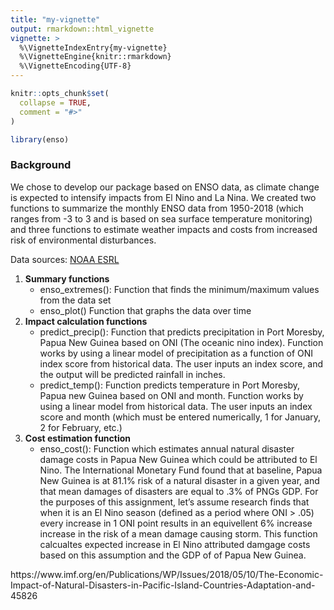 ```yaml
---
title: "my-vignette"
output: rmarkdown::html_vignette
vignette: >
  %\VignetteIndexEntry{my-vignette}
  %\VignetteEngine{knitr::rmarkdown}
  %\VignetteEncoding{UTF-8}
---
```


```r
knitr::opts_chunk$set(
  collapse = TRUE,
  comment = "#>"
)
```

```r
library(enso)
```

### Background
We chose to develop our package based on ENSO data, as climate change is expected to intensify impacts from El Nino and La Nina. We created two functions to summarize the monthly ENSO data from 1950-2018 (which ranges from -3 to 3 and is based on sea surface temperature monitoring) and three functions to estimate weather impacts and costs from increased risk of environmental disturbances. 

Data sources: [NOAA ESRL](https://www.esrl.noaa.gov/psd/data/correlation/oni.data)


1) **Summary functions**
    - enso_extremes(): Function that finds the minimum/maximum values from the data set
    - enso_plot() Function that graphs the data over time

2) **Impact calculation functions**
    - predict_precip(): Function that predicts precipitation in Port Moresby, Papua New Guinea based on ONI (The oceanic nino index). Function works by using a linear model of precipitation as a function of ONI index score from historical data.  The user inputs an index score, and the output will be predicted rainfall in inches. 
    - predict_temp(): Function predicts temperature in Port Moresby, Papua new Guinea based on ONI and month. Function works by using a linear model from historical data. The user inputs an index score and month (which must be entered numerically, 1 for January, 2 for February, etc.)

3) **Cost estimation function**
    - enso_cost(): Function which estimates annual natural disaster damage costs in Papua New Guinea which could be attributed to El Nino. The International Monetary Fund found that at baseline, Papua New Guinea is at 81.1% risk of a natural disaster in a given year, and that mean damages of disasters are equal to .3% of PNGs GDP. For the purposes of this assignment, let's assume research finds that when it is an El Nino season (defined as a period where ONI > .05) every increase in 1 ONI point results in an equivellent 6% increase increase in the risk of a mean damage causing storm. This function calcualtes expected increase in El Nino attributed damgage costs based on this assumption and the GDP of of Papua New Guinea. 

https://www.imf.org/en/Publications/WP/Issues/2018/05/10/The-Economic-Impact-of-Natural-Disasters-in-Pacific-Island-Countries-Adaptation-and-45826


